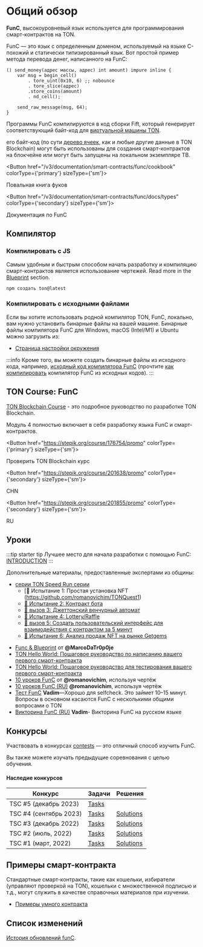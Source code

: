 
# Общий обзор

**FunC**, высокоуровневый язык используется для программирования смарт-контрактов на TON.

FunC — это язык с определенным доменом, используемый на языке C-похожий и статически типизированный язык.
Вот простой пример метода перевода денег, написанного на FunC:

```func
() send_money(адрес массы, адрес) int amount) impure inline {
    var msg = begin_cell()
        . tore_uint(0x10, 6) ;; nobounce
        . tore_slice(адрес)
        .store_coins(amount)
        . nd_cell();

    send_raw_message(msg, 64);
}
```

Программы FunC компилируются в код сборки Fift, который генерирует соответствующий байт-код для [виртуальной машины TON](/v3/documentation/tvm/tvm-overview).

его байт-код (по сути [дерево ячеек](/v3/concepts/dive-into-ton/ton-blockchain/cells-as-data-storage), как и любые другие данные в TON Blockchain) могут быть использованы для создания смарт-контрактов на блокчейне или могут быть запущены на локальном экземпляре ТВ.

<Button href="/v3/documentation/smart-contracts/func/cookbook" colorType={'primary'} sizeType={'sm'}>

Повальная книга фуков

</Button>

<Button href="/v3/documentation/smart-contracts/func/docs/types" colorType={'secondary'} sizeType={'sm'}>

Документация по FunC

</Button>

## Компилятор

### Компилировать с JS

Самым удобным и быстрым способом начать разработку и компиляцию смарт-контрактов является использование чертежей. Read more in the [Blueprint](/v3/documentation/smart-contracts/getting-started/javascript) section.

```bash
npm создать ton@latest
```

### Компилировать с исходными файлами

Если вы хотите использовать родной компилятор TON, FunC, локально, вам нужно установить бинарные файлы на вашей машине. Бинарные файлы компилятора FunC для Windows, macOS (Intel/M1) и Ubuntu можно загрузить из:

- [Страница настройки окружения](/v3/documentation/archive/precompiled-binaries)

:::info
Кроме того, вы можете создать бинарные файлы из исходного кода, например, [исходный код компилятора FunC](https://github.com/ton-blockchain/ton/tree/master/crypto/func) (прочтите [как компилировать](/v3/guidelines/smart-contracts/howto/compile/compilation-instructions#func) компилятор FunC из исходных кодов).
:::

## TON Course: FunC

[TON Blockchain Course](https://stepik.org/course/176754/) - это подробное руководство по разработке TON Blockchain.

Модуль 4 полностью включает в себя разработку языка FunC и смарт-контрактов.

<Button href="https://stepik.org/course/176754/promo"
        colorType={'primary'} sizeType={'sm'}>

Проверить TON Blockchain курс

</Button>

<Button href="https://stepik.org/course/201638/promo"
        colorType={'secondary'} sizeType={'sm'}>

CHN

</Button>

<Button href="https://stepik.org/course/201855/promo"
        colorType={'secondary'} sizeType={'sm'}>

RU

</Button>

## Уроки

:::tip starter tip
Лучшее место для начала разработки с помощью FunC: [INTRODUCTION](/v3/documentation/smart-contracts/overview)
:::

Дополнительные материалы, предоставленные экспертами из общины:

- [серии TON Speed Run серии](https://tonspeedrun.com/)
  - [🚩 Испытание 1: Простая установка NFT (https://github.com/romanovichim/TONQuest1)
  - [🚩 Испытание 2: Контракт бота](https://github.com/romanovichim/TONQuest2)
  - [🚩 вызов 3: Джеттонский венчурный автомат](https://github.com/romanovichim/TONQuest3)
  - [🚩 Испытание 4: Lottery/Raffle](https://github.com/romanovichim/TONQuest4)
  - [🚩 вызов 5: Создать пользовательский интерфейс для взаимодействия с контрактом за 5 минут](https://github.com/romanovichim/TONQuest5)
  - [🚩 Испытание 6: Анализ продаж NFT на рынке Getgems](https://github.com/romanovichim/TONQuest6)

<!---->

- [Func & Blueprint](https://www.youtube.com/watch?v=7omBDfSqGfA&list=PLtUBO1QNEKwtO_zSyLj-axPzc9O9rkmYa) от **@MarcoDaTr0p0je**
- [TON Hello World: Пошаговое руководство по написанию вашего первого смарт-контракта](https://ton-community.github.io/tutorials/02-contract/)
- [TON Hello World: Пошаговое руководство для тестирования вашего первого смарт-контракта](https://ton-community.github.io/tutorials/04-testing/)
- [10 уроков FunC](https://github.com/romanovichim/TonFunClessons_Eng) от **@romanovichim**, используя чертёж
- [10 уроков FunC (RU)](https://github.com/romanovichim/TonFunClessons_ru) **@romanovichim**, используя чертёж
- [Тест FunC](https://t.me/tontests/60) **Vadim**—Хорошо для selfcheck. Это займет 10–15 минут. Вопросы в основном касаются FunC с несколькими общими вопросами о TON
- [Викторина FunC (RU)](https://t.me/toncontests/58?comment=14888) **Vadim**- Викторина FunC на русском языке

## Конкурсы

Участвовать в конкурсах [contests](https://t.me/tontests) — это отличный способ изучить FunC.

Вы также можете изучать предыдущие соревнования с целью обучения.

#### Наследие конкурсов

| Конкурс                  | Задачи                                                    | Решения                                                                                   |
| ------------------------ | --------------------------------------------------------- | ----------------------------------------------------------------------------------------- |
| TSC #5 (декабрь 2023)    | [Tasks](https://github.com/ton-community/tsc5)            |                                                                                           |
| TSC #4 (сентябрь 2023)   | [Tasks](https://github.com/ton-community/tsc4)            | [Solutions](/v3/documentation/smart-contracts/contracts-specples#ton-smart-challenge-4)   |
| TSC #3 (декабрь 2022)    | [Tasks](https://github.com/ton-blockchain/func-contest3)  | [Solutions](https://github.com/nns2009/TON-FunC-contest-3)                                |
| TSC #2 (июль, 2022)      | [Tasks](https://github.com/ton-blockchain/func-contest2)  | [Solutions](https://github.com/ton-blockchain/func-contest2-solutions)                    |
| TSC #1 (март, 2022)      | [Tasks](https://github.com/ton-blockchain/func-contest1)  | [Solutions](https://github.com/ton-blockchain/func-contest1-solutions)                    |

## Примеры смарт-контракта

Стандартные смарт-контракты, такие как кошельки, избиратели (управляют проверкой на TON), кошельки с множественной подписью и т.д., могут служить в качестве справочных материалов при изучении.

- [Примеры умного контракта](/v3/documentation/smart-contracts/contracts-specs/examples)

## Список изменений

[История обновлений funC](/v3/documentation/smart-contracts/func/changelog).

